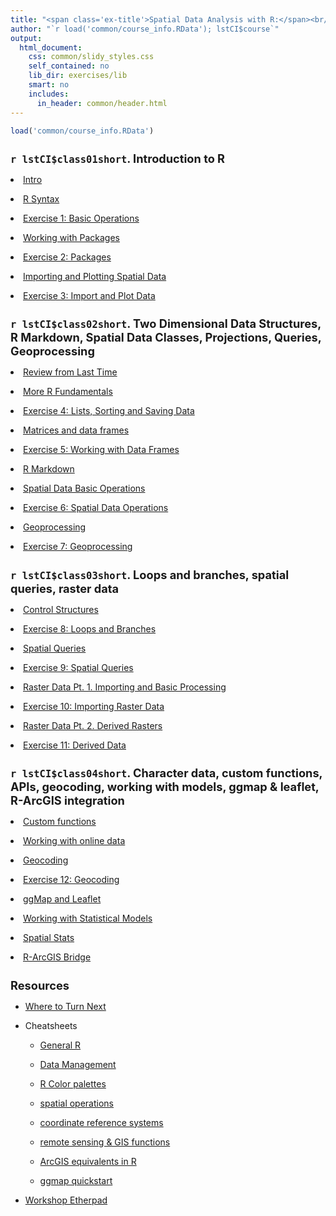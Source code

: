 ```yaml
---
title: "<span class='ex-title'>Spatial Data Analysis with R:</span><br/><span class='ex-subtitle'>Outline</span>"
author: "`r load('common/course_info.RData'); lstCI$course`"
output: 
  html_document: 
    css: common/slidy_styles.css
    self_contained: no
    lib_dir: exercises/lib
    smart: no
    includes:
      in_header: common/header.html
---
```

<style>
li {
  margin-top:1em;
}
h1 {
  font-size: 130%;
}
</style>

```r
load('common/course_info.RData')
```

# `r lstCI$class01short`. Introduction to R  

<li class="slide"><a target="_blank" class="slide" href="slides/part01a_intro.html">Intro</a></li>

<li class="slide"><a target="_blank" class="slide" 
href="slides/part01b_rsyntax.html">R Syntax</a></li>

<li class="exercise"><a target="_blank" class="exercise"
href="exercises/ex01_basicr.html">Exercise 1: Basic Operations</a></li>

<li class="slide"><a target="_blank" class="slide" 
href="slides/part01c_packages.html">Working with Packages</a></li>

<li class="exercise"><a target="_blank" class="exercise"
href="exercises/ex02_packages.html">Exercise 2: Packages</a></li>

<li class="slide"><a target="_blank" class="slide" 
href="slides/part01d_import_plot.html">Importing and Plotting Spatial Data</a></li>

<li class="exercise"><a target="_blank" class="exercise"
href="exercises/ex03_import_plot.html">Exercise 3: Import and Plot Data</a></li>

# `r lstCI$class02short`. Two Dimensional Data Structures, R Markdown, Spatial Data Classes, Projections, Queries, Geoprocessing

<li class="slide"><a target="_blank" class="slide" 
href="slides/part02a_review.html">Review from Last Time</a></li>

<li class="slide"><a target="_blank" class="slide" 
href="slides/part02b_sort-save-misc.html">More R Fundamentals</a></li>

<li class="exercise"><a target="_blank" class="exercise" href="exercises/ex04_sort-save-misc.html">Exercise 4: Lists, Sorting and Saving Data</a></li>

<li class="slide"><a target="_blank" class="slide" 
href="slides/part02c_2d-data.html">Matrices and data frames</a></li>
  
<li class="exercise"><a target="_blank" class="exercise"
href="exercises/ex05_dataframes.html">Exercise 5: Working with Data Frames</a></li>

<li class="slide"><a target="_blank" class="slide" 
href="slides/part02d_rmarkdown.html">R Markdown</a></li>

<li class="slide"><a target="_blank" class="slide" 
href="slides/part02e_spatial-data.html">Spatial Data Basic Operations</a></li>

<li class="exercise"><a target="_blank" class="exercise"
href="exercises/ex06_spatial-data-ops.html">Exercise 6: Spatial Data Operations</a></li>

<li class="slide"><a target="_blank" class="slide" 
href="slides/part02f_geoprocessing.html">Geoprocessing</a></li>

<li class="exercise"><a target="_blank" class="exercise"
href="exercises/ex07_geoprocessing.html">Exercise 7: Geoprocessing</a></li>

# `r lstCI$class03short`. Loops and branches, spatial queries, raster data

<li class="slide"><a target="_blank" class="slide" 
href="slides/part03a_control-structures.html">Control Structures</a></li>

<li class="exercise"><a target="_blank" class="exercise"
href="exercises/ex08_loops-branches.html">Exercise 8: Loops and Branches</a></li>

<li class="slide"><a target="_blank" class="slide" 
href="slides/part03b_spatial-queries.html">Spatial Queries</a></li>

<li class="exercise"><a target="_blank" class="exercise"
href="exercises/ex09_spatial-queries.html">Exercise 9: Spatial Queries</a></li>

<li class="slide"><a target="_blank" class="slide" 
href="slides/part03c_raster-pt1.html">Raster Data Pt. 1. Importing and Basic Processing</a></li>

<li class="exercise"><a target="_blank" class="exercise"
href="exercises/ex10_raster01.html">Exercise 10: Importing Raster Data</a></li>

<li class="slide"><a target="_blank" class="slide" 
href="slides/part03d_raster-pt2.html">Raster Data Pt. 2. Derived Rasters</a></li>

<li class="exercise"><a target="_blank" class="exercise"
href="exercises/ex11_raster02.html">Exercise 11: Derived Data</a></li>

# `r lstCI$class04short`. Character data, custom functions, APIs, geocoding, working with models, ggmap & leaflet, R-ArcGIS integration

<li class="slide"><a target="_blank" class="slide" 
href="slides/part04a_custom-functions.html">Custom functions</a></li>

<li class="slide"><a target="_blank" class="slide" 
href="slides/part04b_online-data.html">Working with online data</a></li>

<li class="slide"><a target="_blank" class="slide" 
href="slides/part04c_geocoding.html">Geocoding</a></li>

<li class="exercise"><a target="_blank" class="exercise"
href="exercises/ex12_geocoding.html">Exercise 12: Geocoding</a></li>

<li class="slide"><a target="_blank" class="slide" 
href="slides/part04d_ggmap_leaflet.html">ggMap and Leaflet</a></li>

<li class="slide"><a target="_blank" class="slide" 
href="slides/part04e_models.html">Working with Statistical Models</a></li>

<li class="slide"><a target="_blank" class="slide" 
href="slides/part04f_spatial-stats.html">Spatial Stats</a></li>

<li class="slide"><a target="_blank" class="slide" 
href="slides/part04g_arcgisbridge.html">R-ArcGIS Bridge</a></li>


# Resources

* [Where to Turn Next](slides/where_to_turn_next.html){target="_blank"}

* Cheatsheets

    + [General R](extras/general-r_cheatsheet_animove.pdf)
    + [Data Management](extras/data-management_cheatsheet.pdf)
    + [R Color palettes](extras/color-palette_cheatsheet.pdf)
    + [spatial operations](extras/spatial-commands_cheatsheet_animove_2014-05-11.pdf)
    + [coordinate reference systems](extras/coordinate-ref-systems_overview.pdf)
    + [remote sensing & GIS functions](extras/RS_ecology_refcard.pdf)
    + [ArcGIS equivalents in R](extras/arcgis_to_r_spatial_cheatsheet.pdf)
    + [ggmap quickstart](extras/ggmap_cheatsheet.pdf)

* [Workshop Etherpad](https://public.etherpad-mozilla.org/p/rspatial-baygeo-s18){target="_blank"}
